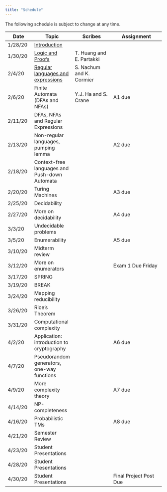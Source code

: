 ```yaml
---
title: "Schedule"
---
```

The following schedule is subject to change at any time.

| **Date** | **Topic**  | **Scribes** |  **Assignment** |
| ---------|------------|-------------|-----------------|
| 1/28/20  | [Introduction](https://moodle.smith.edu/mod/resource/view.php?id=525927) |||
| 1/30/20  | [Logic and Proofs](https://moodle.smith.edu/mod/resource/view.php?id=527937) |T. Huang and E. Partakki||
| 2/4/20   | [Regular languages and expressions](https://moodle.smith.edu/mod/resource/view.php?id=529716) |S. Nachum and K. Cormier||
| 2/6/20   | Finite Automata (DFAs and NFAs) |Y.J. Ha and S. Crane|A1 due|
| 2/11/20  | DFAs, NFAs and Regular Expressions |||
| 2/13/20  | Non-regular languages, pumping lemma ||A2 due|
| 2/18/20  | Context-free languages and Push-down Automata |||
| 2/20/20  | Turing Machines ||A3 due|
| 2/25/20  | Decidability |||
| 2/27/20  | More on decidability ||A4 due|
| 3/3/20   | Undecidable problems |||
| 3/5/20   | Enumerability ||A5 due|
| 3/10/20  | Midterm review |||
| 3/12/20  | More on enumerators || Exam 1 Due Friday |
| 3/17/20  | SPRING |||
| 3/19/20  | BREAK |||
| 3/24/20  | Mapping reducibility |||
| 3/26/20  | Rice's Theorem |||
| 3/31/20  | Computational complexity |||
| 4/2/20   | Application: introduction to cryptography ||A6 due|
| 4/7/20   | Pseudorandom generators, one-way functions |||
| 4/9/20  | More complexity theory ||A7 due|
| 4/14/20  | NP-completeness |||
| 4/16/20  | Probabilistic TMs ||A8 due|
| 4/21/20  | Semester Review |||
| 4/23/20  | Student Presentations |||
| 4/28/20   | Student Presentations |||
| 4/30/20   | Student Presentations ||Final Project Post Due|